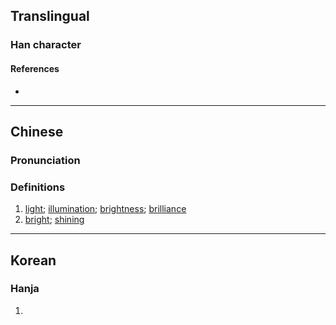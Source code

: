 {{character info}}
==Translingual==

===Han character===
{{Han char|rn=86|rad=火|as=04|sn=8|four=11809|canj=MJF,MTF|ids=⿱开火}}

====References====
* {{Han ref|kx=0669.250|dkj=18996|hdz=32198.120|uh=70CE|ud=28878|bh=D27B|bd=53883}}

----

==Chinese==
{{zh-forms}}

===Pronunciation===
{{zh-pron
|m=yín
|dg=
|c=jam4
|g=
|j=
|mb=
|md=
|mn=
|w=
|x=
|mc=y
|oc=y
|cat=n,a
}}

===Definitions===
{{zh-hanzi}}

# [[light]]; [[illumination]]; [[brightness]]; [[brilliance]]
# [[bright]]; [[shining]]

----

==Korean==

===Hanja===
{{ko-hanja|hangeul=음|eumhun=|rv=eum|mr=ŭm|y=um}}

# {{rfdef|ko|sort=火04}}